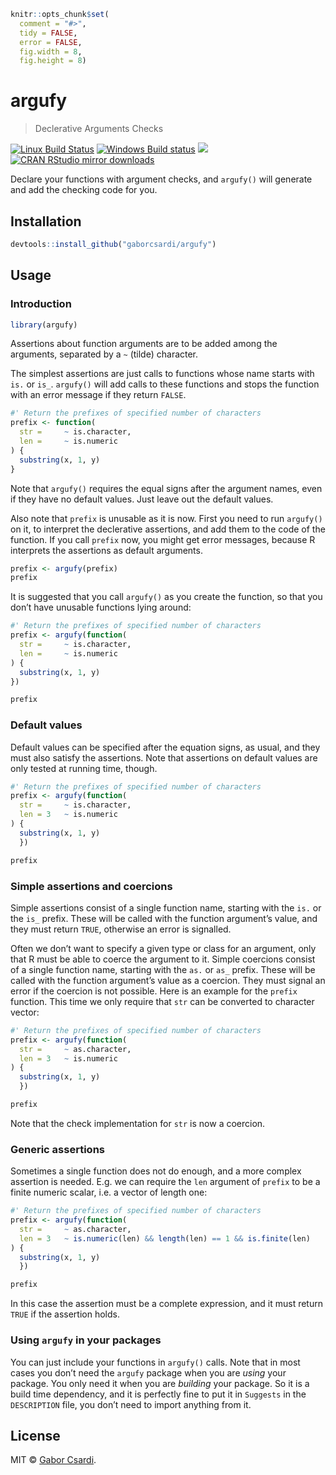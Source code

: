 
```r
knitr::opts_chunk$set(
  comment = "#>",
  tidy = FALSE,
  error = FALSE,
  fig.width = 8,
  fig.height = 8)
```

# argufy

> Declerative Arguments Checks

[![Linux Build Status](https://travis-ci.org/gaborcsardi/argufy.svg?branch=master)](https://travis-ci.org/gaborcsardi/argufy)
[![Windows Build status](https://ci.appveyor.com/api/projects/status/github/gaborcsardi/argufy?svg=true)](https://ci.appveyor.com/project/gaborcsardi/argufy)
[![](http://www.r-pkg.org/badges/version/argufy)](http://www.r-pkg.org/pkg/argufy)
[![CRAN RStudio mirror downloads](http://cranlogs.r-pkg.org/badges/argufy)](http://www.r-pkg.org/pkg/argufy)


Declare your functions with argument checks, and `argufy()` will generate
and add the checking code for you.

## Installation

```r
devtools::install_github("gaborcsardi/argufy")
```

## Usage

### Introduction

```r
library(argufy)
```

Assertions about function arguments are to be added among the arguments,
separated by a `~` (tilde) character.

The simplest assertions are just calls to functions whose name starts with
`is.` or `is_`. `argufy()` will add calls to these functions and stops the
function with an error message if they return `FALSE`.

```r
#' Return the prefixes of specified number of characters
prefix <- function(
  str =     ~ is.character,
  len =     ~ is.numeric
) {
  substring(x, 1, y)
}
```

Note that `argufy()` requires the equal signs after the argument names,
even if they have no default values. Just leave out the default values.

Also note that `prefix` is unusable as it is now. First you need to run
`argufy()` on it, to interpret the declerative assertions, and add them
to the code of the function. If you call `prefix` now, you might get
error messages, because R interprets the assertions as default arguments.

```r
prefix <- argufy(prefix)
prefix
```

It is suggested that you call `argufy()` as you create the function,
so that you don't have unusable functions lying around:

```r
#' Return the prefixes of specified number of characters
prefix <- argufy(function(
  str =     ~ is.character,
  len =     ~ is.numeric
) {
  substring(x, 1, y)
})

prefix
```

### Default values

Default values can be specified after the equation signs, as usual,
and they must also satisfy the assertions. Note that assertions
on default values are only tested at running time, though.

```r
#' Return the prefixes of specified number of characters
prefix <- argufy(function(
  str =     ~ is.character,
  len = 3   ~ is.numeric
) {
  substring(x, 1, y)
  })

prefix
```

### Simple assertions and coercions

Simple assertions consist of a single function name, starting with the
`is.` or the `is_` prefix. These will be called with the function
argument's value, and they must return `TRUE`, otherwise an error
is signalled.

Often we don't want to specify a given type or class for an argument,
only that R must be able to coerce the argument to it. Simple coercions
consist of a single function name, starting with the `as.` or `as_` prefix.
These will be called with the function argument's value as a coercion.
They must signal an error if the coercion is not possible. Here is an
example for the `prefix` function. This time we only require that `str`
can be converted to character vector:

```r
#' Return the prefixes of specified number of characters
prefix <- argufy(function(
  str =     ~ as.character,
  len = 3   ~ is.numeric
) {
  substring(x, 1, y)
  })

prefix
```

Note that the check implementation for `str` is now a coercion.

### Generic assertions

Sometimes a single function does not do enough, and a more complex
assertion is needed. E.g. we can require the `len` argument of `prefix`
to be a finite numeric scalar, i.e. a vector of length one:

```r
#' Return the prefixes of specified number of characters
prefix <- argufy(function(
  str =     ~ as.character,
  len = 3   ~ is.numeric(len) && length(len) == 1 && is.finite(len)
) {
  substring(x, 1, y)
  })

prefix
```

In this case the assertion must be a complete expression, and it
must return `TRUE` if the assertion holds.

### Using `argufy` in your packages

You can just include your functions in `argufy()` calls. Note that in most
cases you don't need the `argufy` package when you are _using_ your
package. You only need it when you are _building_ your package. So it is a
build time dependency, and it is perfectly fine to put it in
`Suggests` in the `DESCRIPTION` file, you don't need to import anything
from it.

## License

MIT © [Gabor Csardi](https://github.com/gaborcsardi).
